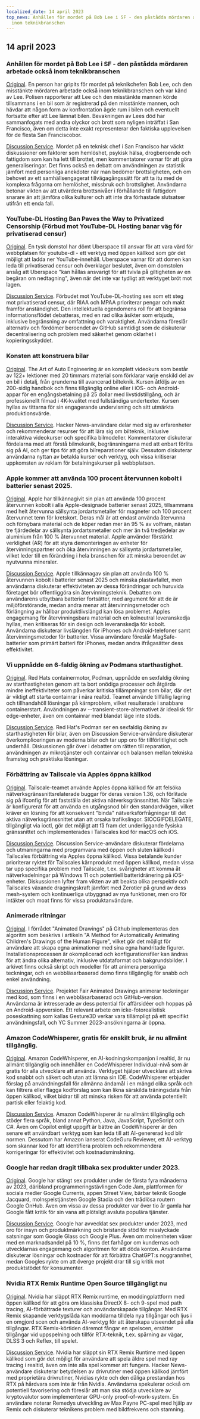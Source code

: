 ```yaml
---
localized_date: 14 april 2023
top_news: Anhållen för mordet på Bob Lee i SF - den påstådda mördaren arbetade också
  inom teknikbranschen
---
```




<CallToAction />

<Steps>

## 14 april 2023

### Anhållen för mordet på Bob Lee i SF - den påstådda mördaren arbetade också inom teknikbranschen

[Original](https://missionlocal.org/2023/04/bob-lee-killing-arrest-made-san-francisco/).
En person har gripits för mordet på teknikchefen Bob Lee, och den misstänkte mördaren arbetade också inom teknikbranschen och var känd av Lee. Polisen rapporterar att Lee och den misstänkte mannen körde tillsammans i en bil som är registrerad på den misstänkte mannen, och hävdar att någon form av konfrontation ägde rum i bilen och eventuellt fortsatte efter att Lee lämnat bilen. Bevakningen av Lees död har sammanfogats med andra olyckor och brott som nyligen inträffat i San Francisco, även om detta inte exakt representerar den faktiska upplevelsen för de flesta San Franciscobor.

[Discussion Service](http://news.ycombinator.com/item?id=35555525).
Mordet på en teknisk chef i San Francisco har väckt diskussioner om faktorer som hemlöshet, psykisk hälsa, drogberoende och fattigdom som kan ha lett till brottet, men kommentatorer varnar för att göra generaliseringar. Det finns också en debatt om användningen av statistik jämfört med personliga anekdoter när man bedömer brottsligheten, och om behovet av ett samhällsengagerat tillvägagångssätt för att ta itu med de komplexa frågorna om hemlöshet, missbruk och brottslighet. Användarna betonar vikten av att utvärdera brottsnivåer i förhållande till fattigdom snarare än att jämföra olika kulturer och att inte dra förhastade slutsatser utifrån ett enda fall.

### YouTube-DL Hosting Ban Paves the Way to Privatized Censorship (Förbud mot YouTube-DL Hosting banar väg för privatiserad censur)

[Original](https://torrentfreak.com/youtube-dl-hosting-ban-paves-the-way-to-privatized-censorship-230411/).
En tysk domstol har dömt Uberspace till ansvar för att vara värd för webbplatsen för youtube-dl - ett verktyg med öppen källkod som gör det möjligt att ladda ner YouTube-innehåll. Uberspace varnar för att domen kan leda till privatiserad censur och överklagar beslutet, även om domstolen ansåg att Uberspace "kan hållas ansvarigt för att tvivla på giltigheten av en begäran om nedtagning", även när det inte var tydligt att verktyget bröt mot lagen.

[Discussion Service](http://news.ycombinator.com/item?id=35553337).
Förbudet mot YouTube-DL-hosting ses som ett steg mot privatiserad censur, där RIAA och MPAA prioriterar pengar och makt framför anständighet. Den intellektuella egendomens roll för att begränsa informationsflödet debatteras, med en rad olika åsikter som erbjuds, inklusive begränsning av omfattning och varaktighet. Användarna föreslår alternativ och fördömer beroendet av GitHub samtidigt som de diskuterar decentralisering och problem med säkerhet genom oklarhet i kopieringsskyddet.

### Konsten att konstruera bilar

[Original](https://www.howacarworks.com/video-course).
The Art of Auto Engineering är en komplett videokurs som består av 122+ lektioner med 20 timmars material som förklarar varje enskild del av en bil i detalj, från grunderna till avancerad bilteknik. Kursen åtföljs av en 200-sidig handbok och finns tillgänglig online eller i iOS- och Android-appar för en engångsbetalning på 25 dollar med livstidstillgång, och är professionellt filmad i 4K-kvalitet med fullständiga undertexter. Kursen hyllas av tittarna för sin engagerande undervisning och sitt utmärkta produktionsvärde.

[Discussion Service](http://news.ycombinator.com/item?id=35552393).
Hacker News-användare delar med sig av erfarenheter och rekommenderar resurser för att lära sig om bilteknik, inklusive interaktiva videokurser och specifika bilmodeller. Kommentatorer diskuterar fördelarna med att förstå bilmekanik, begränsningarna med att enbart förlita sig på AI, och ger tips för att göra bilreparationer själv. Dessutom diskuterar användarna nyttan av betalda kurser och verktyg, och vissa kritiserar uppkomsten av reklam för betalningskurser på webbplatsen.

### Apple kommer att använda 100 procent återvunnen kobolt i batterier senast 2025.

[Original](https://www.apple.com/newsroom/2023/04/apple-will-use-100-percent-recycled-cobalt-in-batteries-by-2025/).
Apple har tillkännagivit sin plan att använda 100 procent återvunnen kobolt i alla Apple-designade batterier senast 2025, tillsammans med helt återvunna sällsynta jordartsmetaller för magneter och 100 procent återvunnet tenn för kretskort. Deras mål är att endast använda återvunna och förnybara material och de köper redan mer än 95 % av volfram, nästan tre fjärdedelar av sällsynta jordartsmetaller och mer än två tredjedelar av aluminium från 100 % återvunnet material. Apple använder förstärkt verklighet (AR) för att styra demonteringen av enheter för återvinningspartner och öka återvinningen av sällsynta jordartsmetaller, vilket leder till en förändring i hela branschen för att minska beroendet av nyutvunna mineraler.

[Discussion Service](http://news.ycombinator.com/item?id=35554270).
Apple tillkännagav sin plan att använda 100 % återvunnen kobolt i batterier senast 2025 och minska plastavfallet, men användarna diskuterar effektiviteten av dessa förändringar och huruvida företaget bör offentliggöra sin återvinningsteknik. Debatten om användarens utbytbara batterier fortsätter, med argument för att de är miljöförstörande, medan andra menar att återvinningsmetoder och förlängning av hållbar produktlivslängd kan lösa problemet. Apples engagemang för återvinningsbara material och en kolneutral leveranskedja hyllas, men kritiseras för sin design och leveranskedja för kobolt. Användarna diskuterar livslängden för iPhones och Android-telefoner samt återvinningsmetoder för batterier. Vissa användare föreslår MagSafe-batterier som primärt batteri för iPhones, medan andra ifrågasätter dess effektivitet.

### Vi uppnådde en 6-faldig ökning av Podmans starthastighet.

[Original](https://www.redhat.com/sysadmin/speed-containers-podman-raspberry-pi).
Red Hats containermotor, Podman, uppnådde en sexfaldig ökning av starthastigheten genom att ta bort onödiga processer och åtgärda mindre ineffektiviteter som påverkar kritiska tillämpningar som bilar, där det är viktigt att starta containrar i nära realtid. Teamet använde tillfällig lagring och tillhandahöll lösningar på kärnproblem, vilket resulterade i snabbare containerstart. Användningen av --transient-store-alternativet är idealisk för edge-enheter, även om containrar med blandat läge inte stöds.

[Discussion Service](http://news.ycombinator.com/item?id=35551830).
Red Hat's Podman ser en sexfaldig ökning av starthastigheten för bilar, även om Discussion Service-användare diskuterar överkompliceringen av moderna bilar och tar upp oro för tillförlitlighet och underhåll. Diskussionen går över i debatter om rätten till reparation, användningen av mikrotjänster och containrar och balansen mellan tekniska framsteg och praktiska lösningar.

### Förbättring av Tailscale via Apples öppna källkod

[Original](https://tailscale.dev/blog/darwin-spelunking).
Tailscale-teamet använde Apples öppna källkod för att felsöka nätverksgränssnittsrelaterade buggar för deras version 1.36, och förlitade sig på ifconfig för att fastställa det aktiva nätverksgränssnittet. När Tailscale är konfigurerat för att använda en utgångsnod blir den standardvägen, vilket kräver en lösning för att konsekvent "binda" nätverksförfrågningar till det aktiva nätverksgränssnittet utan att orsaka trafikslingor. SIOCGIFDELEGATE, tillgängligt via ioctl, gör det möjligt att få fram det underliggande fysiska gränssnittet och implementerades i Tailscales kod för macOS och iOS.

[Discussion Service](http://news.ycombinator.com/item?id=35559124).
Discussion Service-användare diskuterar fördelarna och utmaningarna med programvara med öppen och sluten källkod i Tailscales förbättring via Apples öppna källkod. Vissa betalande kunder prioriterar ryktet för Tailscales kärnprodukt med öppen källkod, medan vissa tar upp specifika problem med Tailscale, t.ex. svårigheter att komma åt nätverksdelningar på Windows 11 och potentiell batteridränering på iOS-enheter. Diskussionen lyfter fram vikten av att beakta olika perspektiv och Tailscales växande dragningskraft jämfört med Zerotier på grund av dess mesh-system och kontinuerliga utbyggnad av nya funktioner, men oro för intäkter och moat finns för vissa produktanvändare.

### Animerade ritningar

[Original](https://fairanimateddrawings.com/site/home).
I förrådet "Animated Drawings" på Github implementeras den algoritm som beskrivs i artikeln "A Method for Automatically Animating Children's Drawings of the Human Figure", vilket gör det möjligt för användare att skapa egna animationer med sina egna handritade figurer. Installationsprocessen är okomplicerad och konfigurationsfiler kan ändras för att ändra olika alternativ, inklusive utdataformat och bakgrundsbilder. I arkivet finns också skript och modeller för att animera personliga teckningar, och en webbläsarbaserad demo finns tillgänglig för snabb och enkel användning.

[Discussion Service](http://news.ycombinator.com/item?id=35561203).
Projektet Fair Animated Drawings animerar teckningar med kod, som finns i en webbläsarbaserad och GitHub-version. Användarna är intresserade av dess potential för affärsidéer och hoppas på en Android-appversion. Ett relevant arbete om icke-fotorealistisk poseskattning som kallas Gesture3D verkar vara tillämpligt på ett specifikt användningsfall, och YC Summer 2023-ansökningarna är öppna.

### Amazon CodeWhisperer, gratis för enskilt bruk, är nu allmänt tillgänglig.

[Original](https://aws.amazon.com/blogs/aws/amazon-codewhisperer-free-for-individual-use-is-now-generally-available/).
Amazon CodeWhisperer, en AI-kodningskompanjon i realtid, är nu allmänt tillgänglig och innehåller en CodeWhisperer Individual-nivå som är gratis för alla utvecklare att använda. Verktyget hjälper utvecklare att skriva kod snabbt och säkert och utan att lämna sin IDE. CodeWhisperer erbjuder förslag på användningsfall för allmänna ändamål i en mängd olika språk och kan filtrera eller flagga kodförslag som kan likna särskilda träningsdata från öppen källkod, vilket bidrar till att minska risken för att använda potentiellt partisk eller felaktig kod.

[Discussion Service](http://news.ycombinator.com/item?id=35554460).
Amazon CodeWhisperer är nu allmänt tillgänglig och stöder flera språk, bland annat Python, Java, JavaScript, TypeScript och C#. Även om Copilot enligt uppgift är bättre än CodeWhisperer är den senare ett användbart verktyg som kan leda till att AI-genererad kod blir normen. Dessutom har Amazon lanserat CodeGuru Reviewer, ett AI-verktyg som skannar kod för att identifiera problem och rekommendera korrigeringar för effektivitet och kostnadsminskning.

### Google har redan dragit tillbaka sex produkter under 2023.

[Original](https://toolhub.tech/blog/Google-2023-Shutdown-Spree-6-Products-Pulled-in-Just-4-Months/).
Google har stängt sex produkter under de första fyra månaderna av 2023, däribland programmeringstävlingen Code Jam, plattformen för sociala medier Google Currents, appen Street View, bärbar teknik Google Jacquard, molnspelstjänsten Google Stadia och den trådlösa routern Google OnHub. Även om vissa av dessa produkter var över tio år gamla har Google fått kritik för sin vana att plötsligt avsluta populära tjänster.

[Discussion Service](http://news.ycombinator.com/item?id=35553421).
Google har avvecklat sex produkter under 2023, med oro för insyn och produktmärkning och bristande stöd för misslyckade satsningar som Google Glass och Google Plus. Även om molnenheten växer med en marknadsandel på 10 %, finns det farhågor om kundernas och utvecklarnas engagemang och algoritmen för att döda konton. Användarna diskuterar lösningar och kostnader för att förbättra ChatGPT:s noggrannhet, medan Googles rykte om att överge projekt drar till sig kritik mot produktstödet för konsumenter.

### Nvidia RTX Remix Runtime Open Source tillgängligt nu

[Original](https://www.nvidia.com/en-us/geforce/news/rtx-remix-runtime-open-source-download/).
Nvidia har släppt RTX Remix runtime, en moddingplattform med öppen källkod för att göra om klassiska DirectX 8- och 9-spel med path tracing, AI-förbättrade texturer och användarskapade tillgångar. Med RTX Remix skapande verktygslåda kan moddarna tilldela nya tillgångar och ljus i en omgjord scen och använda AI-verktyg för att återskapa utseendet på alla tillgångar. RTX Remix-körtiden däremot fångar en spelscen, ersätter tillgångar vid uppspelning och tillför RTX-teknik, t.ex. spårning av vägar, DLSS 3 och Reflex, till spelet.

[Discussion Service](http://news.ycombinator.com/item?id=35552378).
Nvidia har släppt sin RTX Remix Runtime med öppen källkod som gör det möjligt för användare att spela äldre spel med ray tracing i realtid, även om inte alla spel kommer att fungera. Hacker News-användare diskuterar betydelsen av drivrutiner med öppen källkod jämfört med proprietära drivrutiner, Nvidias rykte och den dåliga prestandan hos RTX på hårdvara som inte är från Nvidia. Användarna spekulerar också om potentiell favorisering och föreslår att man ska stödja utvecklare av kryptovalutor som implementerar GPU-only proof-of-work-system. En användare noterar Remedys utveckling av Max Payne PC-spel med hjälp av Remix och diskuterar teknikens problem med bildfrekvens och stamning.

</Steps>
